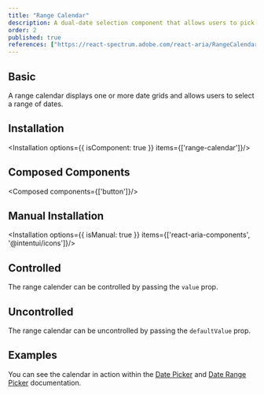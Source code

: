```yaml
---
title: "Range Calendar"
description: A dual-date selection component that allows users to pick a date range, commonly used for booking and scheduling.
order: 2
published: true
references: ["https://react-spectrum.adobe.com/react-aria/RangeCalendar.html#props"]
---
```


## Basic
A range calendar displays one or more date grids and allows users to select a range of dates.
<How toUse="date-and-time/calendar/range-calendar-demo" />

## Installation
<Installation options={{ isComponent: true }} items={['range-calendar']}/>

## Composed Components
<Composed components={['button']}/>

## Manual Installation
<Installation options={{ isManual: true }} items={['react-aria-components', '@intentui/icons']}/>

<SourceCode toShow='range-calendar'/>

## Controlled
The range calender can be controlled by passing the `value` prop.
<How toUse="date-and-time/calendar/range-calendar-controlled-demo" />

## Uncontrolled
The range calendar can be uncontrolled by passing the `defaultValue` prop.
<How toUse="date-and-time/calendar/range-calendar-uncontrolled-demo" />

## Examples
You can see the calendar in action within the [Date Picker](/docs/components/date-and-time/date-picker) and [Date Range Picker](/docs/components/date-and-time/date-range-picker) documentation.
